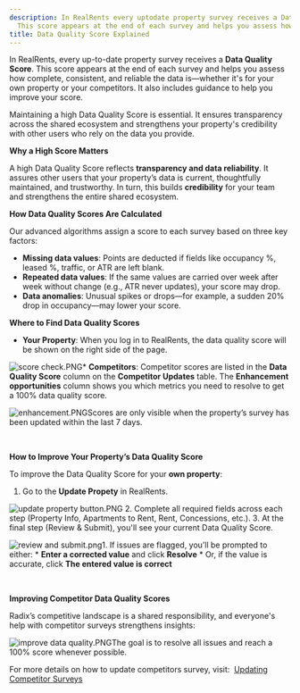 ```yaml
---
description: In RealRents every uptodate property survey receives a Data Quality Score
  This score appears at the end of each survey and helps you assess how complete cons...
title: Data Quality Score Explained
---
```


In RealRents, every up-to-date property survey receives a **Data Quality Score**. This score appears at the end of each survey and helps you assess how complete, consistent, and reliable the data is—whether it's for your own property or your competitors. It also includes guidance to help you improve your score.

Maintaining a high Data Quality Score is essential. It ensures transparency across the shared ecosystem and strengthens your property's credibility with other users who rely on the data you provide.

**Why a High Score Matters**

A high Data Quality Score reflects **transparency and data reliability**. It assures other users that your property’s data is current, thoughtfully maintained, and trustworthy. In turn, this builds **credibility** for your team and strengthens the entire shared ecosystem.

**How Data Quality Scores Are Calculated**

Our advanced algorithms assign a score to each survey based on three key factors:

* **Missing data values**: Points are deducted if fields like occupancy %, leased %, traffic, or ATR are left blank.
* **Repeated data values**: If the same values are carried over week after week without change (e.g., ATR never updates), your score may drop.
* **Data anomalies**: Unusual spikes or drops—for example, a sudden 20% drop in occupancy—may lower your score.

**Where to Find Data Quality Scores**

* **Your Property**: When you log in to RealRents, the data quality score will be shown on the right side of the page.

![score check.PNG](/images/radix/9870882d0bc72ef6c9feed4544eb1cc398d7d16f.png)* **Competitors**: Competitor scores are listed in the **Data Quality Score** column on the **Competitor Updates** table. The **Enhancement opportunities** column shows you which metrics you need to resolve to get a 100% data quality score.

![enhancement.PNG](/images/radix/edcc92a995016c7af95980b10fc0b58c22213b7a.png)Scores are only visible when the property’s survey has been updated within the last 7 days.

 

**How to Improve Your Property’s Data Quality Score**

To improve the Data Quality Score for your **own property**:

1. Go to the **Update Propety** in RealRents.


<Frame caption="Property details and data quality section with options to manage and update the listing.">
  <img src="/images/radix/4154faf8affd5c1f2f7fac5b16dac659ee758417.png" alt="update property button.PNG" />
</Frame>
2. Complete all required fields across each step (Property Info, Apartments to Rent, Rent, Concessions, etc.).
3. At the final step (Review & Submit), you'll see your current Data Quality Score.

![review and submit.png](/images/radix/de621b72417b77f1de4c60b0b4c376535d54ec86.png)1. If issues are flagged, you’ll be prompted to either:
	* **Enter a corrected value** and click **Resolve**
	* Or, if the value is accurate, click **The entered value is correct**

 

**Improving Competitor Data Quality Scores**

Radix’s competitive landscape is a shared responsibility, and everyone's help with competitor surveys strengthens insights:

<Steps>
  <Step title="Navigate to the **Competitor Updates** table on your RealRents page.">
  </Step>
  <Step title="Identify surveys with lower scores in the **Data Quality Score** column.">
  </Step>
  <Step title="Click **Improve Data Quality** next to a competitor’s name.">
  </Step>
</Steps>

![improve data quality.PNG](/images/radix/8c25c6dd13b75327206cddf414f9479f3f91c32e.png)The goal is to resolve all issues and reach a 100% score whenever possible.

For more details on how to update competitors survey, visit:  [Updating Competitor Surveys](updating-competitor-surveys)